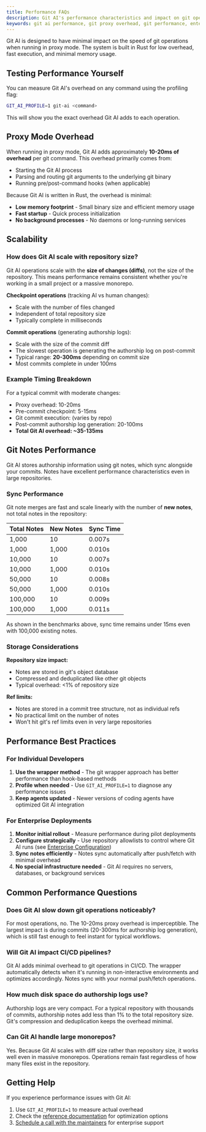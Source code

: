 ```yaml
---
title: Performance FAQs
description: Git AI's performance characteristics and impact on git operations. Learn about overhead, scaling, and benchmarks for enterprise deployments.
keywords: git ai performance, git proxy overhead, git performance, enterprise scaling, benchmarks, git notes performance
---
```


Git AI is designed to have minimal impact on the speed of git operations when running in proxy mode. The system is built in Rust for low overhead, fast execution, and minimal memory usage.

## Testing Performance Yourself

You can measure Git AI's overhead on any command using the profiling flag:

```bash
GIT_AI_PROFILE=1 git-ai <command>
```

This will show you the exact overhead Git AI adds to each operation.

## Proxy Mode Overhead

When running in proxy mode, Git AI adds approximately **10-20ms of overhead** per git command. This overhead primarily comes from:
- Starting the Git AI process
- Parsing and routing git arguments to the underlying git binary
- Running pre/post-command hooks (when applicable)

Because Git AI is written in Rust, the overhead is minimal:
- **Low memory footprint** - Small binary size and efficient memory usage
- **Fast startup** - Quick process initialization
- **No background processes** - No daemons or long-running services

## Scalability

### How does Git AI scale with repository size?

Git AI operations scale with the **size of changes (diffs)**, not the size of the repository. This means performance remains consistent whether you're working in a small project or a massive monorepo.

**Checkpoint operations** (tracking AI vs human changes):
- Scale with the number of files changed
- Independent of total repository size
- Typically complete in milliseconds

**Commit operations** (generating authorship logs):
- Scale with the size of the commit diff
- The slowest operation is generating the authorship log on post-commit
- Typical range: **20-300ms** depending on commit size
- Most commits complete in under 100ms

### Example Timing Breakdown

For a typical commit with moderate changes:
- Proxy overhead: 10-20ms
- Pre-commit checkpoint: 5-15ms  
- Git commit execution: (varies by repo)
- Post-commit authorship log generation: 20-100ms
- **Total Git AI overhead: ~35-135ms**

## Git Notes Performance

Git AI stores authorship information using git notes, which sync alongside your commits. Notes have excellent performance characteristics even in large repositories.

### Sync Performance

Git note merges are fast and scale linearly with the number of **new notes**, not total notes in the repository:

| Total Notes | New Notes | Sync Time |
|------------|-----------|-----------|
| 1,000      | 10        | 0.007s    |
| 1,000      | 1,000     | 0.010s    |
| 10,000     | 10        | 0.007s    |
| 10,000     | 1,000     | 0.010s    |
| 50,000     | 10        | 0.008s    |
| 50,000     | 1,000     | 0.010s    |
| 100,000    | 10        | 0.009s    |
| 100,000    | 1,000     | 0.011s    |

As shown in the benchmarks above, sync time remains under 15ms even with 100,000 existing notes.

### Storage Considerations

**Repository size impact:**
- Notes are stored in git's object database
- Compressed and deduplicated like other git objects
- Typical overhead: <1% of repository size

**Ref limits:**
- Notes are stored in a commit tree structure, not as individual refs
- No practical limit on the number of notes
- Won't hit git's ref limits even in very large repositories

## Performance Best Practices

### For Individual Developers

1. **Use the wrapper method** - The git wrapper approach has better performance than hook-based methods
2. **Profile when needed** - Use `GIT_AI_PROFILE=1` to diagnose any performance issues
3. **Keep agents updated** - Newer versions of coding agents have optimized Git AI integration

### For Enterprise Deployments

1. **Monitor initial rollout** - Measure performance during pilot deployments
2. **Configure strategically** - Use repository allowlists to control where Git AI runs (see [Enterprise Configuration](/enterprise-configuration))
3. **Sync notes efficiently** - Notes sync automatically after push/fetch with minimal overhead
4. **No special infrastructure needed** - Git AI requires no servers, databases, or background services

## Common Performance Questions

### Does Git AI slow down git operations noticeably?

For most operations, no. The 10-20ms proxy overhead is imperceptible. The largest impact is during commits (20-300ms for authorship log generation), which is still fast enough to feel instant for typical workflows.

### Will Git AI impact CI/CD pipelines?

Git AI adds minimal overhead to git operations in CI/CD. The wrapper automatically detects when it's running in non-interactive environments and optimizes accordingly. Notes sync with your normal push/fetch operations.

### How much disk space do authorship logs use?

Authorship logs are very compact. For a typical repository with thousands of commits, authorship notes add less than 1% to the total repository size. Git's compression and deduplication keeps the overhead minimal.

### Can Git AI handle large monorepos?

Yes. Because Git AI scales with diff size rather than repository size, it works well even in massive monorepos. Operations remain fast regardless of how many files exist in the repository.

## Getting Help

If you experience performance issues with Git AI:

1. Use `GIT_AI_PROFILE=1` to measure actual overhead
2. Check the [reference documentation](/reference) for optimization options
3. [Schedule a call with the maintainers](https://calendly.com/acunniffe/meeting-with-git-ai-authors) for enterprise support

